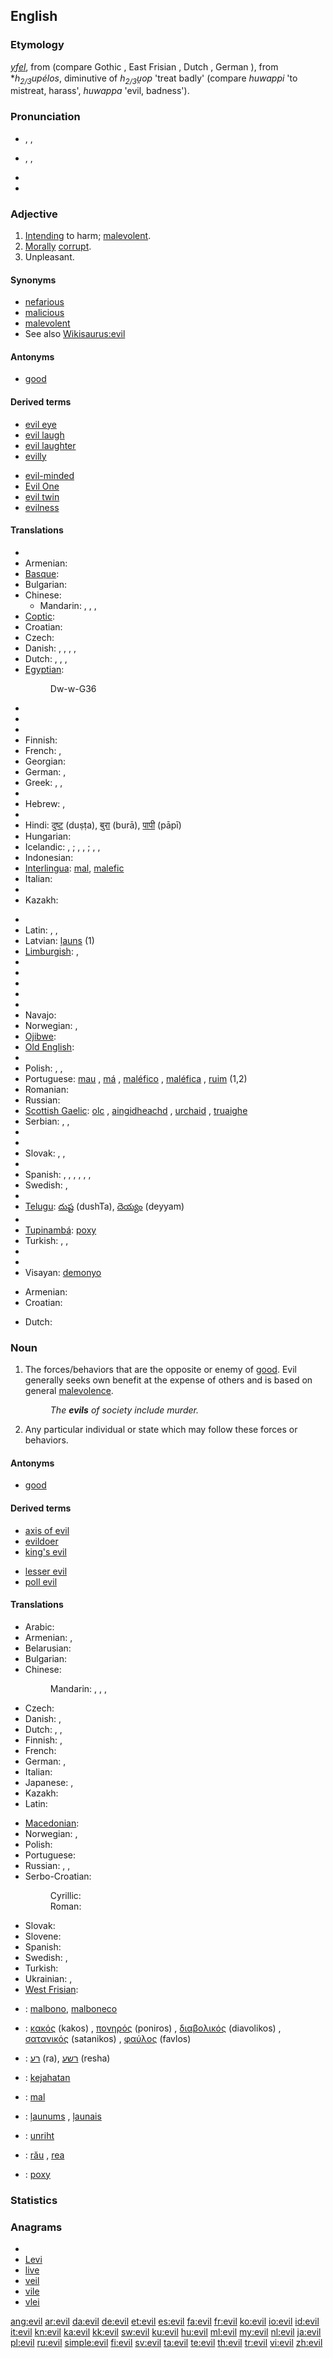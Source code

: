 {{wikipedia|dab=evil (disambiguation)|evil}}
==English==

===Etymology===
{{etyl|ang}} ''[[yfel]]'', from {{proto|Germanic|uƀilaz}} (compare Gothic {{term|𐌿𐌱𐌹𐌻𐍃|tr=ubils|lang=got}}, East Frisian {{term|eeuwel|lang=frs}}, Dutch {{term|euvel|lang=nl}}, German {{term|übel|lang=de}}), from {{proto|Indo-European}} *''h<sub>2/3</sub>upélos'', diminutive of ''h<sub>2/3</sub>u̯op'' 'treat badly' (compare {{etyl|hit|-}} ''huwappi'' 'to mistreat, harass', ''huwappa'' 'evil, badness').

===Pronunciation===
* {{enPR|ē-vəl}}, {{IPA|/ˈiːvəl/}}, {{SAMPA|/"i:v@l/}}
* {{enPR|ē-vĭl}}, {{IPA|/ˈiːvɪl/}}, {{SAMPA|/"i:vIl/}}
* {{audio|en-us-evil.ogg|Audio (US)}}
* {{rhymes|iːvəl}}

===Adjective===
{{en-adj|'''[[eviller]]''', '''[[eviler]]''', or '''more evil'''|'''[[evillest]]''', '''[[evilest]]''', or '''most evil'''}}

# [[intend|Intending]] to harm; [[malevolent]].
# [[morally|Morally]] [[corrupt]].
# Unpleasant.

====Synonyms====
{{checksyns}}
* [[nefarious]]
* [[malicious]]
* [[malevolent]]
* See also [[Wikisaurus:evil]]

====Antonyms====
* [[good]]

====Derived terms====
{{rel-top|terms derived from ''evil (adjective)''}}
* [[evil eye]]
* [[evil laugh]]
* [[evil laughter]]
* [[evilly]]
{{rel-mid}}
* [[evil-minded]]
* [[Evil One]]
* [[evil twin]]
* [[evilness]]
{{rel-bottom}}

====Translations====
{{trans-top|intending to harm}}
* {{trreq|Arabic}}
* Armenian: {{t-|hy|չար|tr=čar}}
* [[Basque]]: {{t|eu|gaizto|xs=Basque}}
* Bulgarian: {{t+|bg|лош|m}}
* Chinese:
** Mandarin: {{t|cmn|邪惡的|sc=Hani}}, {{t|cmn|邪恶的|tr=xiéède|sc=Hani}}, {{t|cmn|壞的|sc=Hani}}, {{t|cmn|坏的|tr=huàide|sc=Hani}}
* [[Coptic]]: {{tø|cop|ϩⲟⲟⲩ|tr=hoou|sc=Copt}}
* Croatian: {{t-|hr|zao}}
* Czech: {{t+|cs|zlý|m}}
* Danish: {{t|da|ond}}, {{t|da|slem}}, {{t|da|slet}}, {{t|da|dårlig}}, {{t|da|skadelig}}
* Dutch: {{t+|nl|kwaadaardig}}, {{t+|nl|boosaardig}}, {{t+|nl|kwaad}}, {{t+|nl|slecht}}
* [[Egyptian]]: {{tø|egy|ḏw|sc=Egyp}}
*: <hiero>Dw-w-G36</hiero>
* {{trreq|Estonian}}
* {{trreq|Faroese}}
* {{trreq|Filipino}}
* Finnish: {{t+|fi|paha}}
* French: {{t+|fr|mauvais}}, {{t+|fr|diabolique}}
* Georgian: {{t|ka|ბოროტი|tr=boroti|sc=Geor|xs=Georgian}}
* German: {{t+|de|böse}}, {{t+|de|übel}}
* Greek: {{t+|el|κακός|m|tr=kakos}}, {{t+|el|φαύλος|m|tr=favlos}}, {{t+|el|πονηρός|m|tr=poniros}}
* {{trreq|Haitian Creole}}
* Hebrew: {{t+|he|רע}}, {{t|he|מרושע|m|tr=merusha}}
* {{trreq|Hiligaynon}}
* Hindi: [[दुष्ट]] (duṣṭa), [[बुरा]] (burā), [[पापी]] (pāpī)
* Hungarian: {{t+|hu|gonosz}}
* Icelandic: {{t|is|illur|m}}, {{t|is|ill|f}} {{t|is|illt|n}}; {{t|is|vondur|m}}, {{t|is|vond|f}}, {{t|is|vont|n}}; {{t|is|slæmur|m}}, {{t|is|slæm|f}}, {{t|is|slæmt|n}}
* Indonesian: {{t+|id|jahat|xs=Indonesian}}
* [[Interlingua]]: [[mal]], [[malefic]]
* Italian: {{t+|it|malvagio|m}}
* {{trreq|Kannada}}
* Kazakh: {{t|kk|қастық|sc=Cyrl|xs=Kazakh}}
{{trans-mid}}
* {{trreq|Lao}}
* Latin: {{t+|la|malus|m}}, {{t-|la|mala|f}}, {{t+|la|malum|n}}
* Latvian: [[ļauns]] (1)
* [[Limburgish]]: {{t|li|kwaod|xs=Limburgish}}, {{t|li|euvel|xs=Limburgish}}
* {{trreq|Luhya}}
* {{trreq|Luo}}
* {{trreq|Macedonian}}
* {{trreq|Malay}}
* {{trreq|Malayalam}}
* Navajo: {{tø|nv|doo yáʼáshǫ́ǫ da}}
* Norwegian: {{t+|no|ond}}, {{t|no|slem}}
* [[Ojibwe]]: {{tø|oj|maji-}}
* [[Old English]]: {{t+|ang|unriht|xs=Old English}}
* {{trreq|Persian}}
* Polish: {{t+|pl|zły|m}}, {{t-|pl|zła|f}}, {{t-|pl|złe|n}}
* Portuguese: [[mau]] {{m}}, [[má]] {{f}}, [[maléfico]] {{m}}, [[maléfica]] {{f}}, [[ruim]] {{m|f}} (1,2)
* Romanian: {{t+|ro|rău}}
* Russian: {{t+|ru|злой|tr=zloj}}
* [[Scottish Gaelic]]: [[olc]] {{m}}, [[aingidheachd]] {{f}}, [[urchaid]] {{f}}, [[truaighe]] {{f}}
* Serbian: {{t|sr|зао|m|tr=zȁo|sc=Cyrl}}, {{t|sr|зла|f|tr=zlȁ|sc=Cyrl}}, {{t|sr|зло|n|tr=zlȍ|sc=Cyrl}}
* {{trreq|Serbo-Croatian}}
* {{trreq|Sinhalese}}
* Slovak: {{t-|sk|zlý|m}}, {{t-|sk|zlý|f|alt=zlá}}, {{t-|sk|zlý|n|alt=zlé}}
* {{trreq|Slovene}}
* Spanish: {{t+|es|mal}}, {{t+|es|malo}}, {{t-|es|malvado}}, {{t|es|malévolo}}, {{t|es|maléfico}}, {{t-|es|malvado}}, {{t-|es|perverso}}
* Swedish: {{t+|sv|ond}}, {{t+|sv|elak}}
* {{trreq|Tamil}}
* [[Telugu]]: [[దుష్ట]] (dushTa), [[దెయ్యం]] (deyyam)
* {{trreq|Thai}}
* [[Tupinambá]]: [[poxy]]
* Turkish: {{t|tr|kötücül}}, {{t|tr|şeytani}}, {{t-|tr|şeytanî}}
* {{trreq|Ukrainian}}
* {{trreq|Vietnamese}}
* Visayan: [[demonyo]]
{{trans-bottom}}

{{trans-top|morally corrupt}}
* Armenian: {{t-|hy|չար|tr=čar}}
* Croatian: {{t-|hr|pokvaren}}
{{trans-mid}}
* Dutch: {{t+|nl|slecht}}
{{trans-bottom}}

===Noun===
{{wikipedia}}
{{en-noun|s|-}}

# The forces/behaviors that are the opposite or enemy of [[good]]. Evil generally seeks own benefit at the expense of others and is based on general [[malevolence]].
#: ''The '''evils''' of society include murder.''
# Any particular individual or state which may follow these forces or behaviors.

====Antonyms====
* [[good]]

====Derived terms====
{{rel-top|terms derived from ''evil (noun)''}}
* [[axis of evil]]
* [[evildoer]]
* [[king's evil]]
{{rel-mid}}
* [[lesser evil]]
* [[poll evil]]
{{rel-bottom}}

====Translations====
{{trans-top|evil}}
* Arabic: {{t+|ar|شر|m|tr=sharr}}
* Armenian: {{t|hy|չարություն|tr=čarut’yun}}, {{t-|hy|չարիք|tr=čarik’}}
* Belarusian: {{t-|be|зло|n|tr=zlo|xs=Belarusian}}
* Bulgarian: {{t+|bg|зло|n|tr=zlo}}
* Chinese:
*: Mandarin: {{t|cmn|邪惡|sc=Hani}}, {{t|cmn|邪恶|tr=xié'è|sc=Hani}}, {{t-|cmn|惡|sc=Hani}}, {{t-|cmn|恶|tr=è|sc=Hani}}
* Czech: {{t-|cs|zlo|n}}
* Danish: {{t+|da|ond|c}}, {{t|da|ondskab|c}}
* Dutch: {{t-|nl|kwade|n}}, {{t+|nl|kwaad|n}}, {{t-|nl|slechte|n}}
* Finnish: {{t+|fi|paha}}, {{t+|fi|pahuus}}
* French: {{t+|fr|mal|m}}
* German: {{t-|de|Böse|n}}, {{t+|de|Übel|n}}
* Italian: {{t|it|male}}
* Japanese: {{t|ja|邪悪|tr=じゃあく, jaaku}}, {{t+|ja|悪|tr=あく, aku}}
* Kazakh: {{t|kk|қастық|sc=Cyrl|xs=Kazakh}}
* Latin: {{t+|la|malum|n}}
{{trans-mid}}
* [[Macedonian]]: {{t-|mk|зло|n|tr=zlo}}
* Norwegian: {{t+|no|ond|c}}, {{t|no|ondskap|c}}
* Polish: {{t+|pl|zło|n}}
* Portuguese: {{t+|pt|mal|m}}
* Russian: {{t+|ru|зло|n|tr=zlo}}, {{t|ru|лихо|n|tr=líxo}}, {{t|ru|худо|n|tr=xúdo}}
* Serbo-Croatian:
*: Cyrillic: {{tø|sh|зло|n|sc=Cyrl|xs=Serbo-Croatian}}
*: Roman: {{tø|sh|zlo|n|xs=Serbo-Croatian}}
* Slovak: {{t-|sk|zlo|n}}
* Slovene: {{t+|sl|zlo|n}}
* Spanish: {{t+|es|mal|m}}
* Swedish: {{t+|sv|ond|c}}, {{t+|sv|ondska|c}}
* Turkish: {{t+|tr|kötülük}}
* Ukrainian: {{t-|uk|зло|n|tr=zlo|xs=Ukrainian}}, {{t|uk|лихо|n|tr=lýxo|xs=Ukrainian}}
* [[West Frisian]]: {{t-|fy|kwea|xs=West Frisian}}
{{trans-bottom}}

{{checktrans-top}}
* {{ttbc|Esperanto}}: [[malbono]], [[malboneco]]
* {{ttbc|Greek}}: [[κακός]] (kakos) {{m}}, [[πονηρός]] (poniros) {{m}}, [[διαβολικός]] (diavolikos) {{m}}, [[σατανικός]] (satanikos) {{m}}, [[φαύλος]] (favlos) {{m}}
* {{ttbc|Hebrew}}: [[רע]] (ra), [[רשע]] (resha)
* {{ttbc|Indonesian}}: [[kejahatan]]
{{trans-mid}}
* {{ttbc|Interlingua}}: [[mal]]
* {{ttbc|Latvian}}: [[ļaunums]] {{m}}, [[ļaunais]] {{m}}
* {{ttbc|Old English}}: [[unriht]]
* {{ttbc|Romanian}}: [[rău]] {{m}}, [[rea]] {{f}}
* {{ttbc|Tupinambá}}: [[poxy]]
{{trans-bottom}}

===Statistics===
{{rank|agreement|ship|third|692|evil|outside|beside|worth}}

===Anagrams===
* {{alphagram|eilv}}
* [[Levi#English|Levi]]
* [[live#English|live]]
* [[veil#English|veil]]
* [[vile#English|vile]]
* [[vlei#English|vlei]]

[[ang:evil]]
[[ar:evil]]
[[da:evil]]
[[de:evil]]
[[et:evil]]
[[es:evil]]
[[fa:evil]]
[[fr:evil]]
[[ko:evil]]
[[io:evil]]
[[id:evil]]
[[it:evil]]
[[kn:evil]]
[[ka:evil]]
[[kk:evil]]
[[sw:evil]]
[[ku:evil]]
[[hu:evil]]
[[ml:evil]]
[[my:evil]]
[[nl:evil]]
[[ja:evil]]
[[pl:evil]]
[[ru:evil]]
[[simple:evil]]
[[fi:evil]]
[[sv:evil]]
[[ta:evil]]
[[te:evil]]
[[th:evil]]
[[tr:evil]]
[[vi:evil]]
[[zh:evil]]